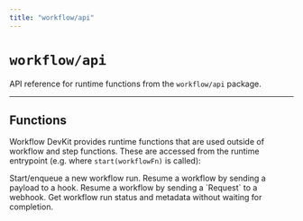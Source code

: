 ```yaml
---
title: "workflow/api"
---
```


# `workflow/api`

API reference for runtime functions from the `workflow/api` package.

---

## Functions

Workflow DevKit provides runtime functions that are used outside of workflow and step functions. These are accessed from the runtime entrypoint (e.g. where `start(workflowFn)` is called):

<Cards>
    <Card href="/docs/api-reference/workflow-api/start" title="start()">
        Start/enqueue a new workflow run.
    </Card>
    <Card href="/docs/api-reference/workflow-api/resume-hook" title="resumeHook()">
        Resume a workflow by sending a payload to a hook.
    </Card>
    <Card href="/docs/api-reference/workflow-api/resume-webhook" title="resumeWebhook()">
        Resume a workflow by sending a `Request` to a webhook.
    </Card>
    <Card href="/docs/api-reference/workflow-api/get-run" title="getRun()">
        Get workflow run status and metadata without waiting for completion.
    </Card>
</Cards>
